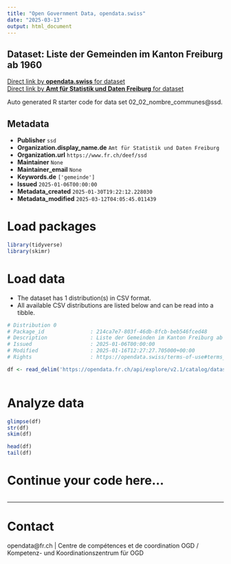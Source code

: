 ```yaml
---
title: "Open Government Data, opendata.swiss"
date: "2025-03-13"
output: html_document
---
```


## Dataset: Liste der Gemeinden im Kanton Freiburg ab 1960



[Direct link by **opendata.swiss** for dataset](https://opendata.swiss/de/dataset/liste-der-gemeinden-im-kanton-freiburg-ab-1960)<br>
[Direct link by **Amt für Statistik und Daten Freiburg** for dataset](https://opendata.fr.ch/explore/dataset/02_02_nombre_communes/)

Auto generated R starter code for data set 02_02_nombre_communes@ssd.

## Metadata

- **Publisher** `ssd`
- **Organization.display_name.de** `Amt für Statistik und Daten Freiburg`
- **Organization.url** `https://www.fr.ch/deef/ssd`
- **Maintainer** `None`
- **Maintainer_email** `None`
- **Keywords.de** `['gemeinde']`
- **Issued** `2025-01-06T00:00:00`
- **Metadata_created** `2025-01-30T19:22:12.228030`
- **Metadata_modified** `2025-03-12T04:05:45.011439`


# Load packages

```r

library(tidyverse)
library(skimr)

```

# Load data

-   The dataset has 1 distribution(s) in CSV format.
-   All available CSV distributions are listed below and can be read into a tibble.

```r

# Distribution 0
# Package_id               : 214ca7e7-803f-46db-8fcb-beb546fced48
# Description              : Liste der Gemeinden im Kanton Freiburg ab 1960 (csv)
# Issued                   : 2025-01-06T00:00:00
# Modified                 : 2025-01-16T12:27:27.705000+00:00
# Rights                   : https://opendata.swiss/terms-of-use#terms_by

df <- read_delim('https://opendata.fr.ch/api/explore/v2.1/catalog/datasets/02_02_nombre_communes/exports/csv?use_labels=true')



```

# Analyze data

```r

glimpse(df)
str(df)
skim(df)

head(df)
tail(df)

```

# Continue your code here...

```r

```

------------------------------------------------------------------------

# Contact

opendata@fr.ch | Centre de compétences et de coordination OGD / Kompetenz- und Koordinationszentrum für OGD
